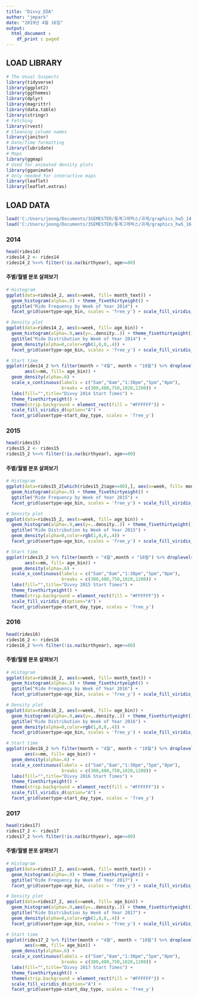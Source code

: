 ```yaml
---
title: "Divvy_EDA"
author: "jmpark"
date: "2019년 4월 16일"
output: 
  html_document :
    df_print : paged
---
```


## LOAD LIBRARY
```r
# The Usual Suspects
library(tidyverse)
library(ggplot2)
library(ggthemes)
library(dplyr)
library(magrittr)
library(data.table)
library(stringr)
# Fetching
library(rvest)
# Cleaning column names
library(janitor)
# Date/Time formatting
library(lubridate)
# Maps
library(ggmap)
# Used for animated density plots
library(gganimate)
# Only needed for interactive maps
library(leaflet)
library(leaflet.extras)

```

## LOAD DATA
```r
load('C:/Users/jeong/Documents/3SEMESTER/통계그래픽스/과제/graphics_hw5_1415.RData')
load('C:/Users/jeong/Documents/3SEMESTER/통계그래픽스/과제/graphics_hw5_1617.RData')
```

### 2014
```r
head(rides14)
rides14_2 <- rides14
rides14_2 %<>% filter(!is.na(birthyear), age<=80)

```

#### 주별/월별 분포 살펴보기
```r
# Histogram
ggplot(data=rides14_2, aes(x=week, fill= month_text)) +
  geom_histogram(alpha=.9) + theme_fivethirtyeight() + 
  ggtitle("Ride Frequency by Week of Year 2014") + 
  facet_grid(usertype~age_bin, scales = 'free_y') + scale_fill_viridis_d()
```

```r
# Density plot
ggplot(data=rides14_2, aes(x=week, fill= age_bin)) +
  geom_histogram(alpha=.9,aes(y=..density..)) + theme_fivethirtyeight() + 
  ggtitle("Ride Distribution by Week of Year 2014") + 
  geom_density(alpha=0,color=rgb(1,0,0,.4)) + 
  facet_grid(usertype~age_bin, scales = 'free_y') + scale_fill_viridis_d()
```

```r
# Start time
ggplot(rides14_2 %>% filter(month > "4월", month < "10월") %>% droplevels(),
       aes(x=mm, fill= age_bin)) +
  geom_density(alpha=.6) +
  scale_x_continuous(labels = c("5am","8am","1:30pm","5pm","8pm"),
                     breaks = c(300,480,750,1020,1200)) + 
  labs(fill="",title="Divvy 2014 Start Times") + 
  theme_fivethirtyeight() +
  theme(strip.background = element_rect(fill = "#FFFFFF")) +
  scale_fill_viridis_d(option="A") + 
  facet_grid(usertype~start_day_type, scales = 'free_y')


```



### 2015
```r
head(rides15)
rides15_2 <- rides15
rides15_2 %<>% filter(!is.na(birthyear), age<=80)


```

#### 주별/월별 분포 살펴보기
```r
# Histogram
ggplot(data=rides15_2[which(rides15_2$age<=80),], aes(x=week, fill= month_text)) +
  geom_histogram(alpha=.9) + theme_fivethirtyeight() + 
  ggtitle("Ride Frequency by Week of Year 2015") + 
  facet_grid(usertype~age_bin, scales = 'free_y') + scale_fill_viridis_d()
```

```r
# Density plot
ggplot(data=rides15_2, aes(x=week, fill= age_bin)) +
  geom_histogram(alpha=.9,aes(y=..density..)) + theme_fivethirtyeight() + 
  ggtitle("Ride Distribution by Week of Year 2015") + 
  geom_density(alpha=0,color=rgb(1,0,0,.4)) + 
  facet_grid(usertype~age_bin, scales = 'free_y') + scale_fill_viridis_d()
```

```r
# Start time
ggplot(rides15_2 %>% filter(month > "4월",month < "10월") %>% droplevels(),
       aes(x=mm, fill= age_bin)) +
  geom_density(alpha=.6) +
  scale_x_continuous(labels = c("5am","8am","1:30pm","5pm","8pm"),
                     breaks = c(300,480,750,1020,1200)) + 
  labs(fill="",title="Divvy 2015 Start Times") + 
  theme_fivethirtyeight() +
  theme(strip.background = element_rect(fill = "#FFFFFF")) +
  scale_fill_viridis_d(option="A") + 
  facet_grid(usertype~start_day_type, scales = 'free_y')


```



### 2016
```r
head(rides16)
rides16_2 <- rides16
rides16_2 %<>% filter(!is.na(birthyear), age<=80)

```

#### 주별/월별 분포 살펴보기
```r
# Histogram
ggplot(data=rides16_2, aes(x=week, fill= month_text)) +
  geom_histogram(alpha=.9) + theme_fivethirtyeight() + 
  ggtitle("Ride Frequency by Week of Year 2016") + 
  facet_grid(usertype~age_bin, scales = 'free_y') + scale_fill_viridis_d()
```

```r
# Density plot
ggplot(data=rides16_2, aes(x=week, fill= age_bin)) +
  geom_histogram(alpha=.9,aes(y=..density..)) + theme_fivethirtyeight() + 
  ggtitle("Ride Distribution by Week of Year 2016") + 
  geom_density(alpha=0,color=rgb(1,0,0,.4)) + 
  facet_grid(usertype~age_bin, scales = 'free_y') + scale_fill_viridis_d()

```


```r
# Start time
ggplot(rides16_2 %>% filter(month > "4월", month < "10월") %>% droplevels(),
       aes(x=mm, fill= age_bin)) +
  geom_density(alpha=.6) +
  scale_x_continuous(labels = c("5am","8am","1:30pm","5pm","8pm"),
                     breaks = c(300,480,750,1020,1200)) + 
  labs(fill="",title="Divvy 2016 Start Times") + 
  theme_fivethirtyeight() +
  theme(strip.background = element_rect(fill = "#FFFFFF")) +
  scale_fill_viridis_d(option="A") + 
  facet_grid(usertype~start_day_type, scales = 'free_y')


```

### 2017
```r
head(rides17)
rides17_2 <- rides17
rides17_2 %<>% filter(!is.na(birthyear), age<=80)


```

#### 주별/월별 분포 살펴보기
```r
# Histogram
ggplot(data=rides17_2, aes(x=week, fill= month_text)) +
  geom_histogram(alpha=.9) + theme_fivethirtyeight() + 
  ggtitle("Ride Frequency by Week of Year 2017") + 
  facet_grid(usertype~age_bin, scales = 'free_y') + scale_fill_viridis_d()
```

```r
# Density plot
ggplot(data=rides17_2, aes(x=week, fill= age_bin)) +
  geom_histogram(alpha=.9,aes(y=..density..)) + theme_fivethirtyeight() + 
  ggtitle("Ride Distribution by Week of Year 2017") + 
  geom_density(alpha=0,color=rgb(1,0,0,.4)) + 
  facet_grid(usertype~age_bin, scales = 'free_y') + scale_fill_viridis_d()
```

```r
# Start time
ggplot(rides17_2 %>% filter(month > "4월", month < "10월") %>% droplevels(),
       aes(x=mm, fill= age_bin)) +
  geom_density(alpha=.6) +
  scale_x_continuous(labels = c("5am","8am","1:30pm","5pm","8pm"),
                     breaks = c(300,480,750,1020,1200)) + 
  labs(fill="",title="Divvy 2017 Start Times") + 
  theme_fivethirtyeight() +
  theme(strip.background = element_rect(fill = "#FFFFFF")) +
  scale_fill_viridis_d(option="A") + 
  facet_grid(usertype~start_day_type, scales = 'free_y')

```












